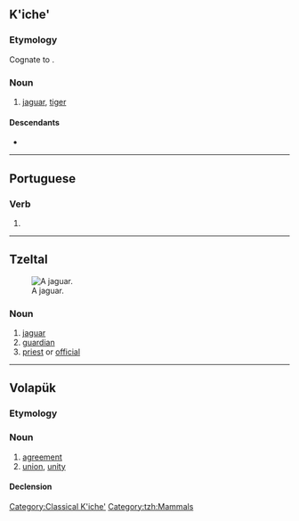 {{also|bālam|bālām|baläm}}

==K'iche'==

===Etymology===
Cognate to {{cog|yua|báalam}}.

===Noun===
{{head|quc|noun|head=balām}}

# {{lb|quc|Classical K'iche'|}} [[jaguar]], [[tiger]]

[[Category:Classical K'iche']]

====Descendants====
* {{desc|quc|baläm}}

----

==Portuguese==

===Verb===
{{head|pt|verb form}}

# {{pt-verb-form-of|balar}}

----

==Tzeltal==
[[Image:Standing jaguar.jpg|thumb|right|A jaguar.]]

===Noun===
{{head|tzh|noun}}

# [[jaguar]]
# [[guardian]]
# [[priest]] or [[official]]

[[Category:tzh:Mammals]]

----

==Volapük==

===Etymology===
{{suffix|bal|am|lang=vo}}

===Noun===
{{vo-noun}}

# [[agreement]]
# [[union]], [[unity]]

====Declension====
{{vo-decl-noun}}